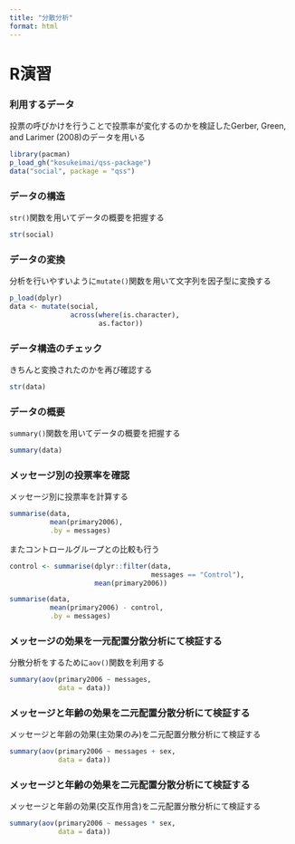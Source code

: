 ---
title: "分散分析"
format: html
---

# R演習

### 利用するデータ

投票の呼びかけを行うことで投票率が変化するのかを検証したGerber, Green, and Larimer (2008)のデータを用いる

```{r}
library(pacman)
p_load_gh("kosukeimai/qss-package")
data("social", package = "qss")
```

### データの構造

`str()`関数を用いてデータの概要を把握する

```{r}
str(social)
```

### データの変換

分析を行いやすいように`mutate()`関数を用いて文字列を因子型に変換する

```{r}
p_load(dplyr)
data <- mutate(social,
               across(where(is.character),
                      as.factor))
```

### データ構造のチェック

きちんと変換されたのかを再び確認する

```{r}
str(data)
```

### データの概要

`summary()`関数を用いてデータの概要を把握する

```{r}
summary(data)
```

### メッセージ別の投票率を確認

メッセージ別に投票率を計算する

```{r}
summarise(data,
          mean(primary2006),
          .by = messages)
```

またコントロールグループとの比較も行う

```{r}
control <- summarise(dplyr::filter(data,
                                   messages == "Control"),
                     mean(primary2006))

summarise(data,
          mean(primary2006) - control,
          .by = messages)
```

### メッセージの効果を一元配置分散分析にて検証する

分散分析をするために`aov()`関数を利用する

```{r}
summary(aov(primary2006 ~ messages, 
            data = data))
```

### メッセージと年齢の効果を二元配置分散分析にて検証する

メッセージと年齢の効果(主効果のみ)を二元配置分散分析にて検証する

```{r}
summary(aov(primary2006 ~ messages + sex, 
            data = data))
```

### メッセージと年齢の効果を二元配置分散分析にて検証する

メッセージと年齢の効果(交互作用含)を二元配置分散分析にて検証する

```{r}
summary(aov(primary2006 ~ messages * sex, 
            data = data))
```
